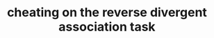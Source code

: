 ---
title: 'cheating on the reverse divergent association task'
description: 'using K-means clustering to find the seven most semantically related words'
pubDate: '2024 Mar 5'
lastUpdateDate: ''
heroImage: '/src/assets/placeholder.jpg'
draft: true
---